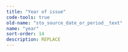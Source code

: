 ```yaml
---
title: "Year of issue"
code-tools: true
old-name: "sto_source_date_or_period__text"
name: "year"
sort-order: 14
description: REPLACE
---
```

